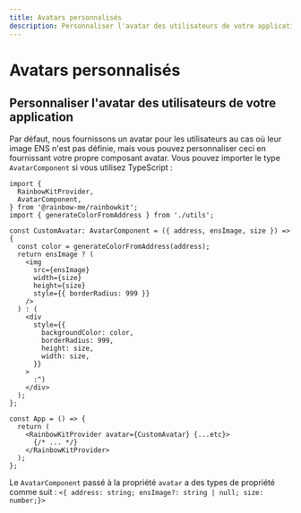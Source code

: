 ```yaml
---
title: Avatars personnalisés
description: Personnaliser l'avatar des utilisateurs de votre application
---
```


# Avatars personnalisés

## Personnaliser l'avatar des utilisateurs de votre application

Par défaut, nous fournissons un avatar pour les utilisateurs au cas où leur image ENS n'est pas définie, mais vous pouvez personnaliser ceci en fournissant votre propre composant avatar. Vous pouvez importer le type `AvatarComponent` si vous utilisez TypeScript :

```tsx
import {
  RainbowKitProvider,
  AvatarComponent,
} from '@rainbow-me/rainbowkit';
import { generateColorFromAddress } from './utils';

const CustomAvatar: AvatarComponent = ({ address, ensImage, size }) => {
  const color = generateColorFromAddress(address);
  return ensImage ? (
    <img
      src={ensImage}
      width={size}
      height={size}
      style={{ borderRadius: 999 }}
    />
  ) : (
    <div
      style={{
        backgroundColor: color,
        borderRadius: 999,
        height: size,
        width: size,
      }}
    >
      :^)
    </div>
  );
};

const App = () => {
  return (
    <RainbowKitProvider avatar={CustomAvatar} {...etc}>
      {/* ... */}
    </RainbowKitProvider>
  );
};
```

Le `AvatarComponent` passé à la propriété `avatar` a des types de propriété comme suit : `<{ address: string; ensImage?: string | null; size: number;}>`
